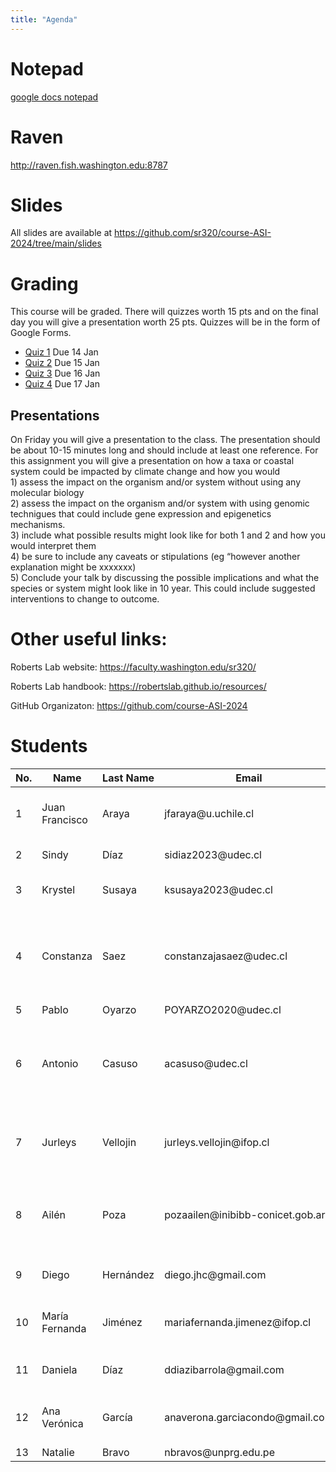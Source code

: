 ```yaml
---
title: "Agenda"
---
```


# Notepad

[google docs notepad](https://docs.google.com/document/d/1hEh-KW_sLq0EjMR5IuQjB8H629X2exJZbFefLs6upqE/edit?usp=sharing)

# Raven

<http://raven.fish.washington.edu:8787>

# Slides

All slides are available at <https://github.com/sr320/course-ASI-2024/tree/main/slides>

# Grading

This course will be graded. There will quizzes worth 15 pts and on the final day you will give a presentation worth 25 pts. Quizzes will be in the form of Google Forms.

-   [Quiz 1](https://forms.gle/tkFgrNQ2Qw8HEEhT8) Due 14 Jan
-   [Quiz 2](https://forms.gle/RiUEqEurwSVQyZBdA) Due 15 Jan
-   [Quiz 3](https://forms.gle/VR5TnDug2ACEZQ9EA) Due 16 Jan
-   [Quiz 4](https://forms.gle/L2UsrWS2Wy4dEcFk9) Due 17 Jan

## Presentations

On Friday you will give a presentation to the class. The presentation should be about 10-15 minutes long and should include at least one reference. For this assignment you will give a presentation on how a taxa or coastal system could be impacted by climate change and how you would\
1) assess the impact on the organism and/or system without using any molecular biology\
2) assess the impact on the organism and/or system with using genomic technigues that could include gene expression and epigenetics mechanisms.\
3) include what possible results might look like for both 1 and 2 and how you would interpret them\
4) be sure to include any caveats or stipulations (eg "however another explanation might be xxxxxxx)\
5) Conclude your talk by discussing the possible implications and what the species or system might look like in 10 year. This could include suggested interventions to change to outcome.

# Other useful links:

Roberts Lab website: <https://faculty.washington.edu/sr320/>

Roberts Lab handbook: <https://robertslab.github.io/resources/>

GitHub Organizaton: <https://github.com/course-ASI-2024>

# Students

| No. | Name           | Last Name | Email                             | Title/Position                                                             |
|------------|------------|------------|------------|--------------------------|
| 1   | Juan Francisco | Araya     | jfaraya\@u.uchile.cl              | PhD (c) in Systematics and Biodiversity                                    |
| 2   | Sindy          | Díaz      | sidiaz2023\@udec.cl               | PhD Student MaReA                                                          |
| 3   | Krystel        | Susaya    | ksusaya2023\@udec.cl              | MSc Student in Oceanography                                                |
| 4   | Constanza      | Saez      | constanzajasaez\@udec.cl          | MSc en Preventive Veterinary Medicine. Research assistant at INCAR         |
| 5   | Pablo          | Oyarzo    | POYARZO2020\@udec.cl              |                                                                            |
| 6   | Antonio        | Casuso    | acasuso\@udec.cl                  | Ph.D. in Cs. mention in Management of Renewable Aquatic Resources (MaReA). |
| 7   | Jurleys        | Vellojin  | jurleys.vellojin\@ifop.cl         | PhD in Aquaculture Sciences, Researcher, IFOP                              |
| 8   | Ailén          | Poza      | pozaailen\@inibibb-conicet.gob.ar | PhD in Biology. Postdoc Centro I-Mar, Universidad de Los Lagos             |
| 9   | Diego          | Hernández | diego.jhc\@gmail.com              | MSc in Oceanography PUCV                                                   |
| 10  | María Fernanda | Jiménez   | mariafernanda.jimenez\@ifop.cl    | PhD in Aquaculture, Researcher, IFOP                                       |
| 11  | Daniela        | Díaz      | ddiazibarrola\@gmail.com          | PhD Student in Aquaculture Sciences                                        |
| 12  | Ana Verónica   | García    | anaverona.garciacondo\@gmail.com  | Aquaculture Engineer, Researcher INOCAR                                    |
| 13  | Natalie        | Bravo     | nbravos\@unprg.edu.pe             | Biologist                                                                  |
